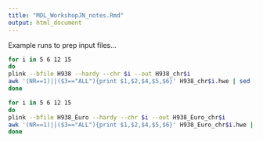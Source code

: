 ```yaml
---
title: "MDL_WorkshopJN_notes.Rmd"
output: html_document
---
```




Example runs to prep input files...
```bash
for i in 5 6 12 15
do
plink --bfile H938 --hardy --chr $i --out H938_chr$i
awk '(NR==1)||($3=="ALL"){print $1,$2,$4,$5,$6}' H938_chr$i.hwe | sed -e 's/\// /g' -e 's/GENO/nA1A1 nA1A2 nA2A2/g' > H938_chr$i.geno
done

for i in 5 6 12 15
do
plink --bfile H938_Euro --hardy --chr $i --out H938_Euro_chr$i
awk '(NR==1)||($3=="ALL"){print $1,$2,$4,$5,$6}' H938_Euro_chr$i.hwe | sed -e 's/\// /g' -e 's/GENO/nA1A1 nA1A2 nA2A2/g' > H938_Euro_chr$i.geno
done

```

